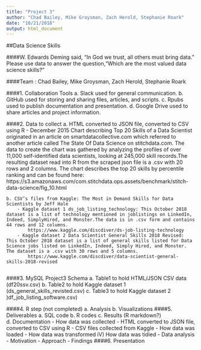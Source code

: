 ```yaml
---
title: "Project 3"
author: "Chad Bailey, Mike Groysman, Zach Herold, Stephanie Roark"
date: "10/21/2018"
output: html_document
---
```


##Data Science Skills

####W. Edwards Deming said, “In God we trust, all others must bring data.” Please use data to answer the question,“Which are the most valued data science skills?” 


####Team : Chad Bailey, Mike Groysman, Zach Herold, Stephanie Roark

####1. Collaboration Tools
    a. Slack used for general communication.
    b. GitHub used for storing and sharing files, articles, and scripts. 
    c. Rpubs used to publish documentation and presentation.
    d. Google Drive used to share articles and project information.
    
####2. Data to collect
    a. HTML converted to JSON file, converted to CSV using R
        -  December 2015 Chart describing Top 20 Skills of a Data Scientist originated in an article on smartdatacollective.com which referred to another article called The State Of Data Science on stitchdata.com. The data to create the chart was gathered by analyzing the profiles of over 11,000 self-identified data scientists, looking at 245,000 skill records.The resulting dataset read into R from the scraped json file is a .csv with 20 rows and 2 columns. The chart describes the top 20 skills by percentile ranking and can be found here: https://s3.amazonaws.com/com.stitchdata.ops.assets/benchmark/stitch-data-science/fig_10.html
        
    b. CSV’s files from Kaggle: The Most in Demand Skills for Data Scientists by Jeff Hale
        - Kaggle dataset 1 ds_job_listing_technology: This October 2018 dataset is a list of technology mentioned in joblistings on LinkedIn, Indeed, SimplyHired, and Monster.The data is in .csv form and contains 44 rows and 12 columns. 
            https://www.kaggle.com/discdiver/ds-job-listing-technology
        - Kaggle dataset 2 Data Scientist General Skills 2018 Revised: This October 2018 dataset is a list of general skills listed for Data Science jobs listed on LinkedIn, Indeed, Simply Hired, and Monster. The dataset is a .csv with 30 rows and 5 columns. 
            https://www.kaggle.com/discdiver/data-scientist-general-skills-2018-revised
            
####3. MySQL Project3 Schema
    a. Table1 to hold HTML/JSON CSV data (df20ssv.csv)
    b. Table2 to hold Kaggle dataset 1 (ds_general_skills_revisted.csv)
    c. Table3 to hold Kaggle dataset 2 )df_job_listing_software.csv)
    
####4. R step (not completed)
    a. Analysis
    b. Visualizations
####5. Deliverables
    a. SQL code
    b. R codes
    c. Results (R markdown?)
    d. Documentation
        - How data was collected
            - HTML converted to JSON file, converted to CSV using R
            - CSV files collected from Kaggle
        - How data was loaded
        - How data was transformed iV) How data was tidied
        - Data analysis
        - Motivation
        - Approach
        - Findings
####6. Presentation

